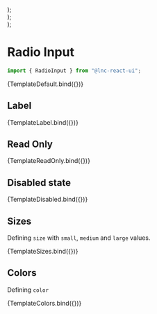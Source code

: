 
<Meta title="Basic Inputs/Radio Input" component={RadioInput} />




  <div style={{ display: "flex", gap: "12px" }}>
    <RadioInput {...args} labelPosition="left" label={"label"} checked={true}/>
    <RadioInput {...args} labelPosition="right" label={"label"}/>
  </div>
);

  <div style={{ display: "flex", gap: "12px" }}>
    <RadioInput {...args} size="small" />
    <RadioInput {...args} size="medium" />
    <RadioInput {...args} size="large" />
  </div>
);

  <div style={{ display: "flex", gap: "12px" }}>
    <RadioInput {...args} color="primary" />
    <RadioInput {...args} color="secondary" />
    <RadioInput {...args} color="success" />
    <RadioInput {...args} color="warning" />
    <RadioInput {...args} color="danger" />
    <RadioInput {...args} color="info" />
  </div>
);

# Radio Input

```jsx
import { RadioInput } from "@lnc-react-ui";
```

<Canvas withSource="open">
  <Story
    name="Default">
    {TemplateDefault.bind({})}
  </Story>
</Canvas>

<ArgsTable story="Default" />

## Label

<Canvas>
  <Story
    name="Label">
    {TemplateLabel.bind({})}
  </Story>
</Canvas>

## Read Only

<Canvas>
  <Story
    name="Read Only">
    {TemplateReadOnly.bind({})}
  </Story>
</Canvas>

## Disabled state

<Canvas>
  <Story
    name="Disabled">
    {TemplateDisabled.bind({})}
  </Story>
</Canvas>

## Sizes

Defining `size` with `small`, `medium` and `large` values.

<Canvas>
  <Story
    name="Sizes">
    {TemplateSizes.bind({})}
  </Story>
</Canvas>

## Colors

Defining `color`

<Canvas>
  <Story
    name="Colors"
    args={{
      size: "small",
      checked: true,
    }}
  >
    {TemplateColors.bind({})}
  </Story>
</Canvas>
